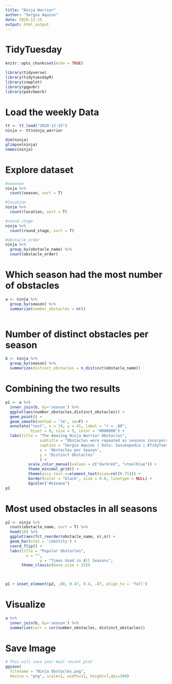 ```yaml
---
title: "Ninja Warrior"
author: "Sergio Aquino"
date: 2020-12-15
output: html_output
---
```


# TidyTuesday

```r

knitr::opts_chunk$set(echo = TRUE)

library(tidyverse)
library(tidytuesdayR)
library(cowplot)
library(ggpubr)
library(patchwork)

```

# Load the weekly Data

```r

tt <- tt_load("2020-12-15")
ninja <- tt$ninja_warrior

dim(ninja)
glimpse(ninja)
names(ninja)


```


# Explore dataset

```r

#seaseon
ninja %>% 
  count(season, sort = T)

#location
ninja %>% 
  count(location, sort = T)

#round stage
ninja %>% 
  count(round_stage, sort = T)

#obstacle_order
ninja %>%
  group_by(obstacle_name) %>% 
  count(obstacle_order) 


```

# Which season had the most number of obstacles

```r

a <- ninja %>% 
  group_by(season) %>% 
  summarize(number_obstacles = n())
  
```

# Number of distinct obstacles per season

```r

b <- ninja %>% 
  group_by(season) %>% 
  summarize(distinct_obstacles = n_distinct(obstacle_name))

```

# Combining the two results

```r

p1 <- a %>% 
  inner_join(b, by='season') %>% 
  ggplot(aes(number_obstacles,distinct_obstacles)) +
  geom_point() +
  geom_smooth(method = 'lm', se=F) +
  annotate("text", x = 74, y = 41, label = "r = .89",
           hjust = 0, size = 5, color = "#000000") +
  labs(title = "The Amazing Ninja Warrior Obstacles",
               subtitle = "Obstacles were repeated as seasons incorporated more of them.",
               caption = "Sergio Aquino | Data: Sasukepedia | #TidyTuesday",
               x = 'Obstacles per Season',
               y = "Distinct Obstacles"
               ) +
          scale_color_manual(values = c("darkred", "steelblue")) +
          theme_minimal_grid() +
          theme(axis.text.x=element_text(size=rel(0.75))) +
          border(color = "black", size = 0.8, linetype = NULL) +
          bgcolor("#e1eaea")
p1


```
# Most used obstacles in all seasons 

```r

p2 <- ninja %>% 
  count(obstacle_name, sort = T) %>% 
  head(10) %>% 
  ggplot(aes(fct_reorder(obstacle_name, n),n)) +
  geom_bar(stat = 'identity') +
  coord_flip() +
  labs(title = "Popular Obstacles",
         x = "",
               y = "Times Used in All Seasons",
       theme_classic(base_size = 25))
              
              

p1 + inset_element(p2, .08, 0.47, 0.4, .87, align_to = 'full')

```

# Visualize

```r

a %>% 
  inner_join(b, by='season') %>% 
  summarize(corr = cor(number_obstacles, distinct_obstacles))

```

# Save Image

```r

# This will save your most recent plot
ggsave(
  filename = "Ninja Obstacles.png",
  device = "png", scale=1, width=11, height=7,dpi=300)

```
